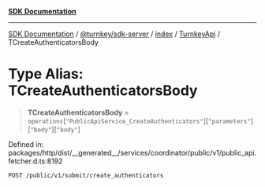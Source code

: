 [**SDK Documentation**](../../../../../../README.mdx)

***

[SDK Documentation](../../../../../../packages.mdx) / [@turnkey/sdk-server](../../../../README.mdx) / [index](../../../README.mdx) / [TurnkeyApi](../README.mdx) / TCreateAuthenticatorsBody

# Type Alias: TCreateAuthenticatorsBody

> **TCreateAuthenticatorsBody** = `operations`\[`"PublicApiService_CreateAuthenticators"`\]\[`"parameters"`\]\[`"body"`\]\[`"body"`\]

Defined in: packages/http/dist/\_\_generated\_\_/services/coordinator/public/v1/public\_api.fetcher.d.ts:8192

`POST /public/v1/submit/create_authenticators`
